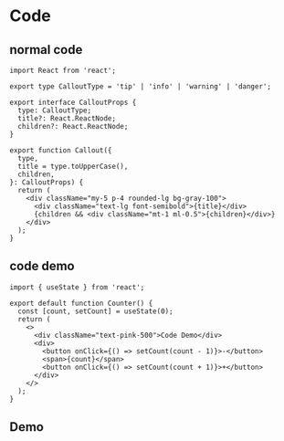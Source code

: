 # Code

## normal code

```tsx
import React from 'react';

export type CalloutType = 'tip' | 'info' | 'warning' | 'danger';

export interface CalloutProps {
  type: CalloutType;
  title?: React.ReactNode;
  children?: React.ReactNode;
}

export function Callout({
  type,
  title = type.toUpperCase(),
  children,
}: CalloutProps) {
  return (
    <div className="my-5 p-4 rounded-lg bg-gray-100">
      <div className="text-lg font-semibold">{title}</div>
      {children && <div className="mt-1 ml-0.5">{children}</div>}
    </div>
  );
}
```

## code demo

```tsx demo
import { useState } from 'react';

export default function Counter() {
  const [count, setCount] = useState(0);
  return (
    <>
      <div className="text-pink-500">Code Demo</div>
      <div>
        <button onClick={() => setCount(count - 1)}>-</button>
        <span>{count}</span>
        <button onClick={() => setCount(count + 1)}>+</button>
      </div>
    </>
  );
}
```

## Demo

<Demo src="../components/Demo/Counter.tsx" />
